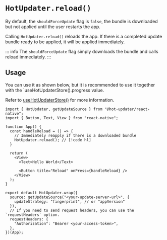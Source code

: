 # `HotUpdater.reload()`

By default, the `shouldForceUpdate` flag is `false`, the bundle is downloaded but not applied until the user restarts the app.

Calling `HotUpdater.reload()` reloads the app. If there is a completed update bundle ready to be applied, it will be applied immediately.

::: info
The `shouldForceUpdate` flag simply downloads the bundle and calls reload immediately.
:::

## Usage

You can use it as shown below, but it is recommended to use it together with the `useHotUpdaterStore().progress value.

Refer to [useHotUpdaterStore()](./useHotUpdaterStore.mdx) for more information.


```tsx
import { HotUpdater, getUpdateSource } from "@hot-updater/react-native";
import { Button, Text, View } from "react-native";

function App() {
  const handleReload = () => {
    // Immediately reapply if there is a downloaded bundle
    HotUpdater.reload(); // [!code hl]
  }

  return (
    <View>
      <Text>Hello World</Text>

      <Button title="Reload" onPress={handleReload} />
    </View>
  );
}

export default HotUpdater.wrap({
  source: getUpdateSource("<your-update-server-url>", {
    updateStrategy: "fingerprint", // or "appVersion"
  }),
  // If you need to send request headers, you can use the `requestHeaders` option.
  requestHeaders: {
    "Authorization": "Bearer <your-access-token>",
  },
})(App);
```

